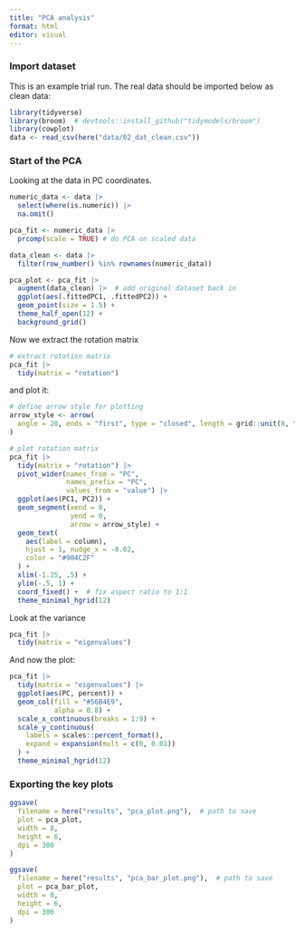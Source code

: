 ```yaml
---
title: "PCA analysis"
format: html
editor: visual
---
```


### Import dataset

This is an example trial run. The real data should be imported below as clean data:

```r
library(tidyverse)
library(broom)  # devtools::install_github("tidymodels/broom")
library(cowplot)
data <- read_csv(here("data/02_dat_clean.csv"))
```

### Start of the PCA

Looking at the data in PC coordinates.

```r
numeric_data <- data |> 
  select(where(is.numeric)) |> 
  na.omit()

pca_fit <- numeric_data |>  
  prcomp(scale = TRUE) # do PCA on scaled data

data_clean <- data |> 
  filter(row_number() %in% rownames(numeric_data))

pca_plot <- pca_fit |> 
  augment(data_clean) |>  # add original dataset back in
  ggplot(aes(.fittedPC1, .fittedPC2)) + 
  geom_point(size = 1.5) +
  theme_half_open(12) +
  background_grid()
```

Now we extract the rotation matrix

```r
# extract rotation matrix
pca_fit |> 
  tidy(matrix = "rotation")
```

and plot it:

```r
# define arrow style for plotting
arrow_style <- arrow(
  angle = 20, ends = "first", type = "closed", length = grid::unit(8, "pt")
)

# plot rotation matrix
pca_fit |> 
  tidy(matrix = "rotation") |> 
  pivot_wider(names_from = "PC",
              names_prefix = "PC",
              values_from = "value") |> 
  ggplot(aes(PC1, PC2)) +
  geom_segment(xend = 0,
               yend = 0,
               arrow = arrow_style) +
  geom_text(
    aes(label = column),
    hjust = 1, nudge_x = -0.02, 
    color = "#904C2F"
  ) +
  xlim(-1.25, .5) +
  ylim(-.5, 1) +
  coord_fixed() +  # fix aspect ratio to 1:1
  theme_minimal_hgrid(12)
```

Look at the variance

```r
pca_fit |> 
  tidy(matrix = "eigenvalues")
```

And now the plot:

```r
pca_fit |> 
  tidy(matrix = "eigenvalues") |> 
  ggplot(aes(PC, percent)) +
  geom_col(fill = "#56B4E9",
           alpha = 0.8) +
  scale_x_continuous(breaks = 1:9) +
  scale_y_continuous(
    labels = scales::percent_format(),
    expand = expansion(mult = c(0, 0.01))
  ) +
  theme_minimal_hgrid(12)
```

### Exporting the key plots

```r
ggsave(
  filename = here("results", "pca_plot.png"),  # path to save
  plot = pca_plot, 
  width = 8, 
  height = 6, 
  dpi = 300
)

ggsave(
  filename = here("results", "pca_bar_plot.png"),  # path to save
  plot = pca_bar_plot, 
  width = 8, 
  height = 6, 
  dpi = 300
)
```
